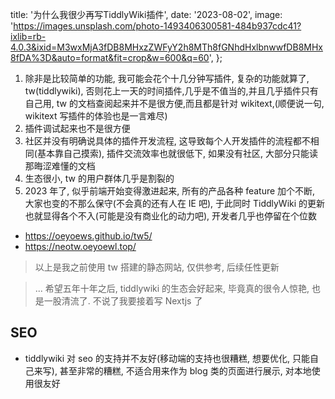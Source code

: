   title: '为什么我很少再写TiddlyWiki插件',
  date: '2023-08-02',
  image:
    'https://images.unsplash.com/photo-1493406300581-484b937cdc41?ixlib=rb-4.0.3&ixid=M3wxMjA3fDB8MHxzZWFyY2h8MTh8fGNhdHxlbnwwfDB8MHx8fDA%3D&auto=format&fit=crop&w=600&q=60',
};

1. 除非是比较简单的功能, 我可能会花个十几分钟写插件, 复杂的功能就算了, tw(tiddlywiki), 否则花上一天的时间插件,几乎是不值当的,并且几乎插件只有自己用, tw 的文档查阅起来并不是很方便,而且都是针对 wikitext,(顺便说一句, wikitext 写插件的体验也是一言难尽)
2. 插件调试起来也不是很方便
3. 社区并没有明确说具体的插件开发流程, 这导致每个人开发插件的流程都不相同(基本靠自己摸索), 插件交流效率也就很低下, 如果没有社区, 大部分只能读那晦涩难懂的文档
4. 生态很小, tw 的用户群体几乎是割裂的
5. 2023 年了, 似乎前端开始变得激进起来, 所有的产品各种 feature 加个不断, 大家也变的不那么保守(不会真的还有人在 IE 吧), 于此同时 TiddlyWiki 的更新也就显得各个不入(可能是没有商业化的动力吧), 开发者几乎也停留在个位数

- https://oeyoews.github.io/tw5/
- https://neotw.oeyoewl.top/

> 以上是我之前使用 tw 搭建的静态网站, 仅供参考, 后续任性更新

> ... 希望五年十年之后, tiddlywiki 的生态会好起来, 毕竟真的很令人惊艳, 也是一股清流了. 不说了我要接着写 Nextjs 了

## SEO

- tiddlywiki 对 seo 的支持并不友好(移动端的支持也很糟糕, 想要优化, 只能自己来写), 甚至非常的糟糕, 不适合用来作为 blog 类的页面进行展示, 对本地使用很友好
